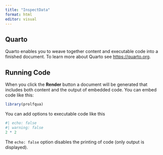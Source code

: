 ```yaml
---
title: "InspectData"
format: html
editor: visual
---
```


## Quarto

Quarto enables you to weave together content and executable code into a finished document. To learn more about Quarto see <https://quarto.org>.

## Running Code

When you click the **Render** button a document will be generated that includes both content and the output of embedded code. You can embed code like this:

```r
library(prolfqua)

```

You can add options to executable code like this

```r
#| echo: false
#| warning: false
2 * 2
```

The `echo: false` option disables the printing of code (only output is displayed).
